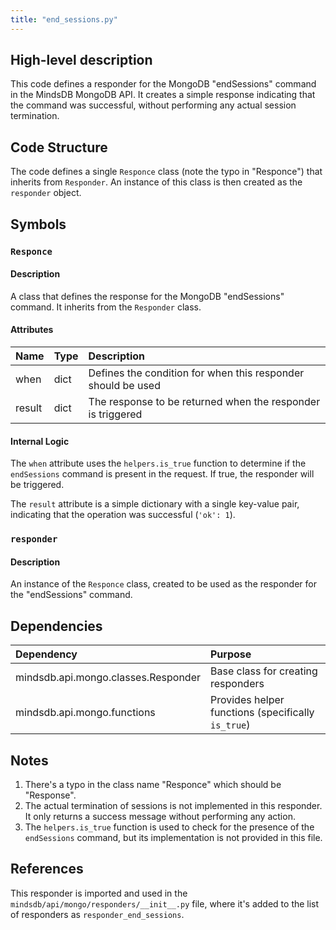 ```yaml
---
title: "end_sessions.py"
---
```


## High-level description
This code defines a responder for the MongoDB "endSessions" command in the MindsDB MongoDB API. It creates a simple response indicating that the command was successful, without performing any actual session termination.

## Code Structure
The code defines a single `Responce` class (note the typo in "Responce") that inherits from `Responder`. An instance of this class is then created as the `responder` object.

## Symbols

### `Responce`
#### Description
A class that defines the response for the MongoDB "endSessions" command. It inherits from the `Responder` class.

#### Attributes
| Name | Type | Description |
|:-----|:-----|:------------|
| when | dict | Defines the condition for when this responder should be used |
| result | dict | The response to be returned when the responder is triggered |

#### Internal Logic
The `when` attribute uses the `helpers.is_true` function to determine if the `endSessions` command is present in the request. If true, the responder will be triggered.

The `result` attribute is a simple dictionary with a single key-value pair, indicating that the operation was successful (`'ok': 1`).

### `responder`
#### Description
An instance of the `Responce` class, created to be used as the responder for the "endSessions" command.

## Dependencies
| Dependency | Purpose |
|:-----------|:--------|
| mindsdb.api.mongo.classes.Responder | Base class for creating responders |
| mindsdb.api.mongo.functions | Provides helper functions (specifically `is_true`) |

## Notes
1. There's a typo in the class name "Responce" which should be "Response".
2. The actual termination of sessions is not implemented in this responder. It only returns a success message without performing any action.
3. The `helpers.is_true` function is used to check for the presence of the `endSessions` command, but its implementation is not provided in this file.

## References
This responder is imported and used in the `mindsdb/api/mongo/responders/__init__.py` file, where it's added to the list of responders as `responder_end_sessions`.